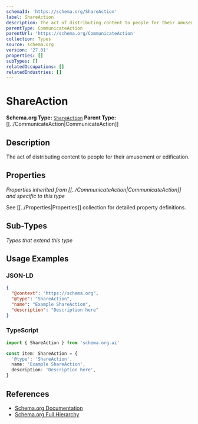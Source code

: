 ```yaml
---
schemaId: 'https://schema.org/ShareAction'
label: ShareAction
description: The act of distributing content to people for their amusement or edification.
parentType: CommunicateAction
parentUrl: 'https://schema.org/CommunicateAction'
collection: Types
source: schema.org
version: '27.01'
properties: []
subTypes: []
relatedOccupations: []
relatedIndustries: []
---
```

# ShareAction

**Schema.org Type:** [`ShareAction`](https://schema.org/ShareAction)
**Parent Type:** [[../CommunicateAction|CommunicateAction]]

## Description

The act of distributing content to people for their amusement or edification.

## Properties

*Properties inherited from [[../CommunicateAction|CommunicateAction]] and specific to this type*

See [[../Properties|Properties]] collection for detailed property definitions.

## Sub-Types

*Types that extend this type*

## Usage Examples

### JSON-LD

```json
{
  "@context": "https://schema.org",
  "@type": "ShareAction",
  "name": "Example ShareAction",
  "description": "Description here"
}
```

### TypeScript

```typescript
import { ShareAction } from 'schema.org.ai'

const item: ShareAction = {
  '@type': 'ShareAction',
  name: 'Example ShareAction',
  description: 'Description here',
}
```

## References

- [Schema.org Documentation](https://schema.org/ShareAction)
- [Schema.org Full Hierarchy](https://schema.org/docs/full.html)
